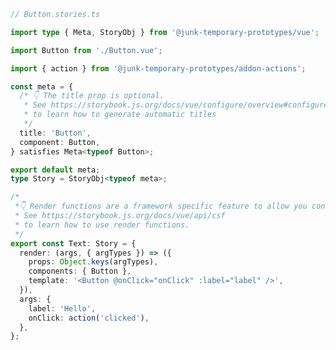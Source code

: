 ```ts
// Button.stories.ts

import type { Meta, StoryObj } from '@junk-temporary-prototypes/vue';

import Button from './Button.vue';

import { action } from '@junk-temporary-prototypes/addon-actions';

const meta = {
  /* 👇 The title prop is optional.
   * See https://storybook.js.org/docs/vue/configure/overview#configure-story-loading
   * to learn how to generate automatic titles
   */
  title: 'Button',
  component: Button,
} satisfies Meta<typeof Button>;

export default meta;
type Story = StoryObj<typeof meta>;

/*
 *👇 Render functions are a framework specific feature to allow you control on how the component renders.
 * See https://storybook.js.org/docs/vue/api/csf
 * to learn how to use render functions.
 */
export const Text: Story = {
  render: (args, { argTypes }) => ({
    props: Object.keys(argTypes),
    components: { Button },
    template: '<Button @onClick="onClick" :label="label" />',
  }),
  args: {
    label: 'Hello',
    onClick: action('clicked'),
  },
};
```
